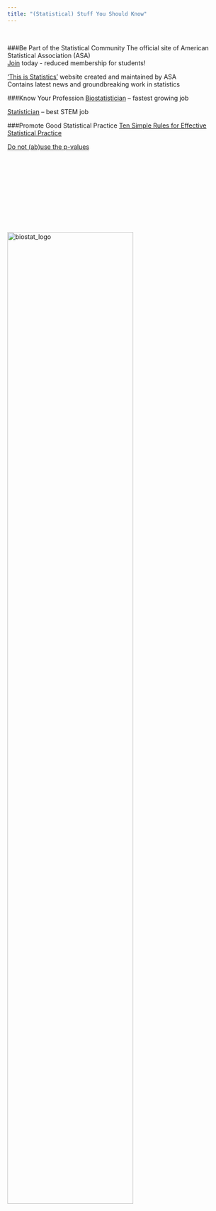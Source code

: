 ```yaml
---
title: "(Statistical) Stuff You Should Know"
---
```

</br>

###Be Part of the Statistical Community
The official site of American Statistical Association (ASA) </br>
[Join](http://www.amstat.org/) today - reduced membership for students! </br>

[‘This is Statistics’](http://thisisstatistics.org/) website created and maintained by ASA </br>
Contains latest news and groundbreaking work in statistics </br>

###Know Your Profession
[Biostatistician](http://money.cnn.com/gallery/pf/2017/01/05/fastest-growing-jobs-2017/index.html) – fastest growing job </br>

[Statistician](https://money.usnews.com/careers/best-jobs/rankings/best-stem-jobs) – best STEM job </br>


###Promote Good Statistical Practice
[Ten Simple Rules for Effective Statistical Practice](http://journals.plos.org/ploscompbiol/article?id=10.1371/journal.pcbi.1004961) </br>

[Do not (ab)use the p-values](http://www.oncotherapynetwork.com/qa/p-values-and-data-dredging-clinical-research) </br>


</br></br></br></br></br></br></br></br></br>
<br><img src="Attachments/biostat_logo.png" alt="biostat_logo" style="width:75%; border:0px solid"><br>


